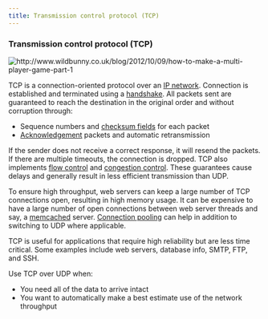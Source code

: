 ```yaml
---
title: Transmission control protocol (TCP)
---
```



### Transmission control protocol (TCP)

<Image
  src="/images/JdAsdvG.jpg"
  alt="http://www.wildbunny.co.uk/blog/2012/10/09/how-to-make-a-multi-player-game-part-1"
  width={700}
  height={400}
/>

TCP is a connection-oriented protocol over an [IP network](https://en.wikipedia.org/wiki/Internet_Protocol). Connection is established and terminated using a [handshake](https://en.wikipedia.org/wiki/Handshaking). All packets sent are guaranteed to reach the destination in the original order and without corruption through:

- Sequence numbers and [checksum fields](https://en.wikipedia.org/wiki/Transmission_Control_Protocol#Checksum_computation) for each packet
- [Acknowledgement](<https://en.wikipedia.org/wiki/Acknowledgement_(data_networks)>) packets and automatic retransmission

If the sender does not receive a correct response, it will resend the packets. If there are multiple timeouts, the connection is dropped. TCP also implements [flow control](<https://en.wikipedia.org/wiki/Flow_control_(data)>) and [congestion control](https://en.wikipedia.org/wiki/Network_congestion#Congestion_control). These guarantees cause delays and generally result in less efficient transmission than UDP.

To ensure high throughput, web servers can keep a large number of TCP connections open, resulting in high memory usage. It can be expensive to have a large number of open connections between web server threads and say, a [memcached](https://memcached.org/) server. [Connection pooling](https://en.wikipedia.org/wiki/Connection_pool) can help in addition to switching to UDP where applicable.

TCP is useful for applications that require high reliability but are less time critical. Some examples include web servers, database info, SMTP, FTP, and SSH.

Use TCP over UDP when:

- You need all of the data to arrive intact
- You want to automatically make a best estimate use of the network throughput
